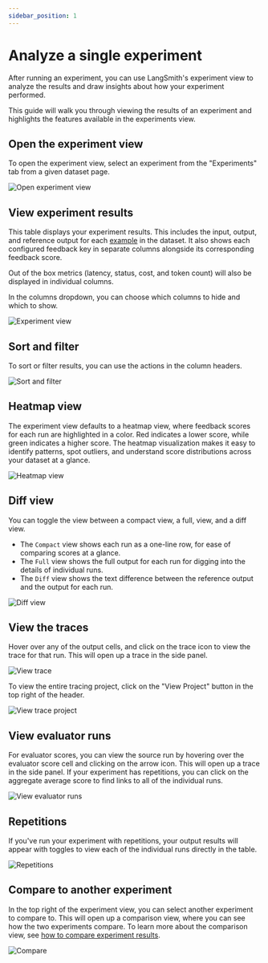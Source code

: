 ```yaml
---
sidebar_position: 1
---
```


# Analyze a single experiment
After running an experiment, you can use LangSmith's experiment view to analyze the results and draw insights about how your experiment performed.

This guide will walk you through viewing the results of an experiment and highlights the features available in the experiments view. 
## Open the experiment view
To open the experiment view, select an experiment from the "Experiments" tab from a given dataset page.

![Open experiment view](./static/select_experiment.png)

## View experiment results
This table displays your experiment results. This includes the input, output, and reference output for each [example](./evaluation/concepts#examples) in the dataset.  It also shows each configured feedback key in separate columns alongside its corresponding feedback score.

Out of the box metrics (latency, status, cost, and token count) will also be displayed in individual columns.

In the columns dropdown, you can choose which columns to hide and which to show.

![Experiment view](./static/experiment_view.png)

## Sort and filter
To sort or filter results, you can use the actions in the column headers.

![Sort and filter](./static/sort_filter.png)

## Heatmap view
The experiment view defaults to a heatmap view, where feedback scores for each run are highlighted in a color.
Red indicates a lower score, while green indicates a higher score.
The heatmap visualization makes it easy to identify patterns, spot outliers, and understand score distributions across your dataset at a glance.

![Heatmap view](./static/heatmap.png)

## Diff view
You can toggle the view between a compact view, a full, view, and a diff view. 
- The `Compact` view shows each run as a one-line row, for ease of comparing scores at a glance.
- The `Full` view shows the full output for each run for digging into the details of individual runs.
- The `Diff` view shows the text difference between the reference output and the output for each run.

![Diff view](./static/diff_mode.png)

## View the traces
Hover over any of the output cells, and click on the trace icon to view the trace for that run. This will open up a trace in the side panel.

![View trace](./static/view_trace.png)

To view the entire tracing project, click on the "View Project" button in the top right of the header.

![View trace project](./static/view_trace_project.png)

## View evaluator runs
For evaluator scores, you can view the source run by hovering over the evaluator score cell and clicking on the arrow icon. This will open up a trace in the side panel.
If your experiment has repetitions, you can click on the aggregate average score to find links to all of the individual runs.

![View evaluator runs](./static/evaluator_run.png)

## Repetitions
If you've run your experiment with repetitions, your output results will appear with toggles to view each of the individual runs directly in the table.

![Repetitions](./static/repetitions.png)
## Compare to another experiment
In the top right of the experiment view, you can select another experiment to compare to. This will open up a comparison view, where you can see how the two experiments compare.
To learn more about the comparison view, see [how to compare experiment results](./compare_experiment_results).

![Compare](./static/compare_to_another.png)
